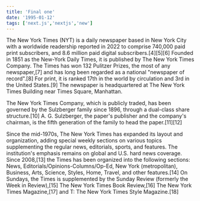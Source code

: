 ```yaml
---
title: 'Final one'
date: '1995-01-12'
tags: ['next.js','nextjs','new']
---
```


The New York Times (NYT) is a daily newspaper based in New York City with a worldwide readership reported in 2022 to comprise 740,000 paid print subscribers, and 8.6 million paid digital subscribers.[4][5][6] Founded in 1851 as the New-York Daily Times, it is published by The New York Times Company. The Times has won 132 Pulitzer Prizes, the most of any newspaper,[7] and has long been regarded as a national "newspaper of record".[8] For print, it is ranked 17th in the world by circulation and 3rd in the United States.[9] The newspaper is headquartered at The New York Times Building near Times Square, Manhattan.

The New York Times Company, which is publicly traded, has been governed by the Sulzberger family since 1896, through a dual-class share structure.[10] A. G. Sulzberger, the paper's publisher and the company's chairman, is the fifth generation of the family to head the paper.[11][12]

Since the mid-1970s, The New York Times has expanded its layout and organization, adding special weekly sections on various topics supplementing the regular news, editorials, sports, and features. The institution's emphasis remains on global and U.S. hard news coverage. Since 2008,[13] the Times has been organized into the following sections: News, Editorials/Opinions-Columns/Op-Ed, New York (metropolitan), Business, Arts, Science, Styles, Home, Travel, and other features.[14] On Sundays, the Times is supplemented by the Sunday Review (formerly the Week in Review),[15] The New York Times Book Review,[16] The New York Times Magazine,[17] and T: The New York Times Style Magazine.[18]
